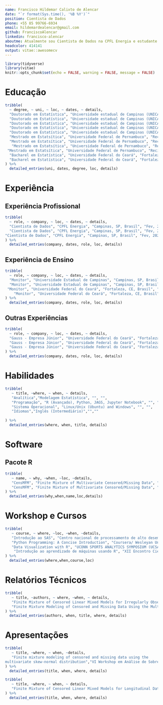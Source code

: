```yaml
---
name: Francisco Hildemar Calixto de Alencar
date: "`r format(Sys.time(), '%B %Y')`"
position: Cientista de Dados
phone: +55 85 99766-6934
email: hildemardealencar@gmail.com
github: FranciscoAlencar
linkedin: francisco-alencar
aboutme: Atualmente sou Cientista de Dados na CPFL Energia e estudante de doutorado em Estatística na Universidade Estatual de Campinas (UNICAMP). Minha pesquisa consiste no desenvolvimento de modelos de classificação aplicados a dados longitudinais envolvendo distribuições multivariadas, para aplicação da teoria e cálculos realizados utilizo o software R. Tenho interesse em modelagem Estatística, linguagens de programação e tecnologias. Estou sempre em busca de melhorar minhas habilidades computacionais e expandir meu conhecimento científico.
headcolor: 414141
output: vitae::awesomecv
---
```


```r
library(tidyverse)
library(vitae)
knitr::opts_chunk$set(echo = FALSE, warning = FALSE, message = FALSE)
```

# Educação
```r
tribble(
  ~ degree, ~ uni, ~ loc, ~ dates, ~ details,
  "Doutorado em Estatística", "Universidade estadual de Campinas (UNICAMP)", "Campinas, SP, Brasil", "2016 - Atualmente", "Projeto de pesquisa: Finite mixture of linear mixed models for longitudinal data",
  "Doutorado em Estatística", "Universidade estadual de Campinas (UNICAMP)", "Campinas, SP, Brasil", "2016 - Atualmente", "Agência financiadora: CAPES",
  "Doutorado em Estatística", "Universidade estadual de Campinas (UNICAMP)", "Campinas, SP, Brasil", "2016 - Atualmente", "Orientadora: Larissa Avila Matos (UNICAMP)",
  "Doutorado em Estatística", "Universidade estadual de Campinas (UNICAMP)", "Campinas, SP, Brasil", "2016 - Atualmente", "Coorientador: Victor Hugo Lachos Dávila (UCONN)",
  "Doutorado em Estatística", "Universidade estadual de Campinas (UNICAMP)", "Campinas, SP, Brasil", "2016 - Atualmente", "Previsão de término em outubro de 2020",
  "Mestrado em Estatsítica", "Universidade Federal de Pernambuco", "Recife, PE, Brasil", "2014 - 2016", "Projeto de pesquisa: Bayesian influence diagnostic in a class of Beta Rectangular Regression",
  "Mestrado em Estatsítica", "Universidade Federal de Pernambuco", "Recife, PE, Brasil", "2014 - 2016", "Agência financiadora: CAPES",
   "Mestrado em Estatsítica", "Universidade Federal de Pernambuco", "Recife, PE, Brasil", "2014 - 2016", "Orientador: Raydonal Ospina Martínez (UFPE)",
 "Mestrado em Estatsítica", "Universidade Federal de Pernambuco", "Recife, PE, Brasil", "2014 - 2016", "Coorientador: Juvêncio Santos Nobre",
  "Bacharel em Estatística", "Universidade Federal do Ceará", "Fortaleza, CE, Brasil", "2010 - 2013", "Projeto de pesquisa: Beta Rectangular Regression Models",
  "Bacharel em Estatística", "Universidade Federal do Ceará", "Fortaleza, CE, Brasil", "2010 - 2013", "Orientador: Juvêncio Santos Nobre (UFC)"
) %>%
  detailed_entries(uni, dates, degree, loc, details)
```

# Experiência

## Experiência Profissional 

```r
tribble(
  ~ role, ~ company, ~ loc, ~ dates, ~ details, 
  "Cientista de Dados", "CPFL Energia", "Campinas, SP, Brasil", "Fev, 2020 - Atualmente", "Obtenção, tratamento e análise de dados;",
  "Cientista de Dados", "CPFL Energia", "Campinas, SP, Brasil", "Fev, 2020 - Atualmente", "Desenvolvimento de ferramenta de extração de dados (WebScraping - Python);",
"Cientista de Dados", "CPFL Energia", "Campinas, SP, Brasil", "Fev, 2020 - Atualmente", "Aplicação de técnicas de Machine Learning."
) %>%
  detailed_entries(company, dates, role, loc, details)
```

## Experiência de Ensino

```r
tribble(
  ~ role, ~ company, ~ loc, ~ dates, ~ details, 
  "Monitor", "Universidade Estadual de Campinas", "Campinas, SP, Brasil", "S1 - S2/2018", "Curso: ME414 - Estatística para Experimentalistas",
  "Monitor", "Universidade Estadual de Campinas", "Campinas, SP, Brasil", "S1 - S2/2018", "Programa de Estágio Docente (PED) ", 
 "Monitor", "Universidade Federal do Ceará", "Fortaleza, CE, Brasil", "2012 - 2013", "Disciplinas: Probabilidade I; Probabilidade II; Estatística básica; Softwares em Estatística.",
    "Monitor", "Universidade Federal do Ceará", "Fortaleza, CE, Brasil", "2012 - 2013", "Desenvolvimento de material didático: Simulação Estocástica usando o software livre R."
) %>%
  detailed_entries(company, dates, role, loc, details)
```

## Outras Experiências

```r
tribble(
  ~ role, ~ company, ~ loc, ~ dates, ~ details, 
  "Gauss - Empresa Júnior", "Universidade Federal do Ceará", "Fortaleza, CE, Brasil", "2012-2012", "Enquadramento Funcional: Diretor Administrativo Financeiro",
  "Gauss - Empresa Júnior", "Universidade Federal do Ceará", "Fortaleza, CE, Brasil", "2012-2012", "Consultorias de trabalhos, desenvolvimento de pesquisas e análise de trabalhos.",
  "Gauss - Empresa Júnior", "Universidade Federal do Ceará", "Fortaleza, CE, Brasil", "2012-2012", "Desenvolvimento de apostila para ministração de minicurso: Introdução ao R."
) %>%
  detailed_entries(company, dates, role, loc, details)
```

# Habilidades
 
```r
tribble(
   ~ title, ~where, ~ when, ~ details, 
   "Analítica","Modelagem Estatística", "", "", 
   "Programação", "R (Avançado), Python, JAGS, Jupyter Notebook", "", "",
   "Sistema Operacional", "Linux/Unix (Ubuntu) and Windows", "", "",
   "Idiomas","Inglês (Intermediário)","","" 
   
) %>%
  detailed_entries(where, when, title, details)
```

# Software

## Pacote R

```r
tribble(
   ~ name, ~ why, ~when, ~loc, ~details,
   "CensMFM", "Finite Mixture of Multivariate Censored/Missing Data", "", "2019", "It fits    finite mixture models for censored or/and missing data using several multivariate distributions. Point estimation and asymptotic inference (via empirical information matrix) are offered as well as censored data generation. Pairwise scatter and contour plots can be generated. Possible multivariate distributions are the well-known normal, Student-t and skew-normal distributions.",  "CensMFM", "Finite Mixture of Multivariate Censored/Missing Data", "", "2019", "Disponível no CRAN",
   "CensMFM", "Finite Mixture of Multivariate Censored/Missing Data", "", "2019", "Autor e mantenedor"
) %>%
  detailed_entries(why,when,name,loc,details)
```

# Workshop e Cursos

```r
tribble(
   ~ course, ~ where, ~loc, ~when, ~details,
   "Introdução ao SAS", "Centro nacional de processamento de alto desempenho (CENAPAD)", "Campinas, SP, Brasil", "2019", "20h",
   "Python Programming: A Concise Introduction", "Coursera/ Wesleyan University", "Online", "2019", "14h",
   "Data Visualization with R", "UCONN SPORTS ANALYTICS SYMPOSIUM (UCSAS) - University of Connecticut", "Storrs, CT, USA", "2019", "2h",
    "Introdução ao aprendizado de máquinas usando R", "XII Encontro Científico dos Pós-Graduandos do IMECC", "Campinas, SP, Brasil", "2017", "4h"
) %>%
  detailed_entries(where,when,course,loc)
```

# Relatórios Técnicos

```r
tribble(
   ~ title, ~authors, ~ where, ~when, ~ details, 
   "Finite Mixture of Censored Linear Mixed Models for Irregularly Observed Longitudinal Data", "Alencar, Francisco H.C.; Matos, Larissa A.; Lachos, Victor H.", "University of Connecticut", "2019", "Technical Report, 19-23", 
   "Finite Mixture Modeling of Censored and Missing Data Using the Multivariate Skew-Normal Distribution", "Alencar, Francisco H.C.; Galarza, Christian E.; Matos, Larissa A.; Lachos, Victor H.", "University of Connecticut", "2019", "Technical Report, 19-31"
) %>%
  detailed_entries(authors, when, title, where, details)
```


# Apresentações

```r
tribble(
   ~ title, ~where, ~ when, ~details, 
   "Finite mixture modeling of censored and missing data using the
multivariate skew-normal distribution","VI Workshop em Análise de Sobrevivência e Aplicações (WASA)", "Nov. 27-11, 2019", "Piracicaba, SP, Brasil " 
) %>%
  detailed_entries(title, when, where, details)
```


```r
tribble(
   ~ title, ~where, ~ when, ~ details, 
   "Finite Mixture of Censored Linear Mixed Models for Longitudinal Data","33rd New England Statistics Symposium (NESS)", "Mai. 15-17, 2019", "Hartford, CT, USA"
) %>%
  detailed_entries(title, when, where, details)
```


